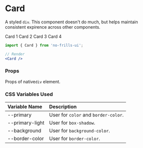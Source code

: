
<Meta title='Components/Card' component={Card} />

# Card

A styled `div`. This component doesn't do much, but helps maintain consistent expirence across other components.

<Preview>
    <Card>
        <Dummy>Card 1</Dummy>
    </Card>
    <Card>
        <Dummy>Card 2</Dummy>
    </Card>
    <Card>
        <Dummy>Card 3</Dummy>
    </Card>
    <Card>
        <Dummy>Card 4</Dummy>
    </Card>
</Preview>

```jsx
import { Card } from 'no-frills-ui';

// Render
<Card />
```
### Props

Props of native`div` element.

### CSS Variables Used

| Variable Name | Description |
| :- | :- |
| --primary | User for `color` and `border-color`. |
| --primary-light | User for `box-shadow`. |
| --background | User for `background-color`. |
| --border-color | User for `border-color`. |
